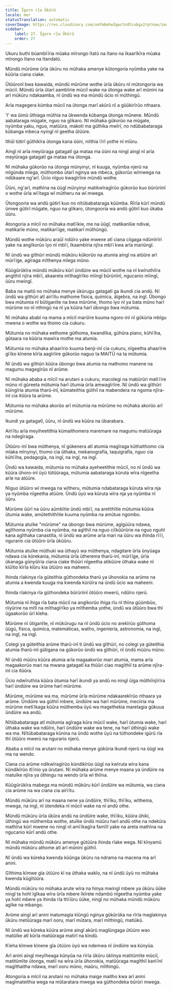 ```yaml
---
title: Ĩgoro rĩa Ũkũrũ
locale: mer
statusTranslation: automatic
coverImage: https://res.cloudinary.com/xmfm6mhw3gwctndtcubgx2rptnae/image/upload/v1740337243/small_cover_educacion_fundamental_a051170f1c.webp
sidebar:
    label: 27. Ĩgoro rĩa Ũkũrũ
    order: 27
---
```

Ukuru buthi bũambĩĩria mũaka mĩrongo ĩtatũ na ĩtano na ĩkaarĩkĩra mũaka mĩrongo ĩtano na ĩtandatũ.

Mũndũ mũrũme ũrĩa ũkũru no mũhaka amenye kũtongoria nyũmba yake na kũũria ciana ciake.

Ũtũũronĩ bwa kawaida, mũndũ mũrũme wothe ũrĩa ũkũru nĩ mũtongoria wa mũciĩ. Mũndũ ũrĩa ũtarĩ aambĩirie mũciĩ wake na ũtonga wake arĩ mũnini na arĩ mũkũru ndakaamba, nĩ ũndũ wa ma mũndũ ũcio nĩ mũthingũ.

Arĩa magegera kũmba mũciĩ na ũtonga marĩ akũrũ nĩ a gũũkirĩrũo nthaara.

'I' wa ũimũ ũthiaga mũthia na ũkwenda kũbanga ũtonga mũnene. Mũndũ aabataraga mũgate, nguo na gĩikaro. Nĩ mũhaka gũkorũo na mũgate, nyũmba yaku, nguo, matũũra, makoti ma gũthika mwĩrĩ, no ndũbabataraga kũbanga mbeca nyingĩ nĩ geetha ũtũũre.

Ithũĩ tũtirĩ gũthikĩra ũtonga kana ũũni, mĩthia ĩĩrĩ yothe nĩ mĩũru.

Aingĩ nĩ arĩa meyiũraga gatagatĩ ga mataa ma ũũni na ningĩ aingĩ nĩ arĩa meyiũraga gatagatĩ ga mataa ma ũtonga.

Nĩ mũhaka gũkorũo na ũtonga mũnyinyi, nĩ kuuga, nyũmba njerũ na mĩgũnda mĩega, mũthombo ũtarĩ nginya wa mbeca, gũkorũo wĩmwega na ndũkaare ng'arĩ. Ũcio nĩguo kwagĩrĩire mũndũ wothe.

Ũũni, ng'arĩ, mathĩna na ũũgĩ mũnyinyi matikwĩragĩrũo gũkorũo kuo bũrũriinĩ o wothe ũrĩa wĩĩtaga wĩ mũtheru na wĩ mwega.

Ũtongooria wa andũ gũtirĩ kuo no nĩtũbabataraga kũũmba. Rĩrĩa kũrĩ mũndũ ũmwe gũtirĩ mũgate, nguo na gĩikaro, ũtongooria wa andũ gũtirĩ kuo ũkaba ũũru.

Atongoria a mĩciĩ no mũhaka matĩĩkie, me na ũũgĩ, matikanĩũe ndivai, matikarĩe mũno, matikarĩĩge, matikarĩ mũthũngũ.

Mũndũ wothe mũkũru araũĩ ndũĩro yake mwene atĩ ciana ciigaga ndũmĩrĩri yake na angĩkorũo ĩyo nĩ mbĩĩ, ĩkaambĩria njĩra mbĩĩ kwa arĩa mariũngĩ.

Nĩ ũndũ wa gĩthũri mũndũ mũkũru kũkorũo na atumia aingĩ na atũũre arĩ mũrĩĩge, agĩraga mĩthenya mĩega mũno.

Kũũgũrũkĩra mũndũ mũkũru kũrĩ ũndũire wa mũciĩ wothe na nĩ kwĩruthiĩra angĩthiĩ njĩra mbĩĩ, akaareta mĩthagĩrĩko mĩingĩ bũrũriinĩ, ngucanio mĩingĩ, ũũru mwingĩ.

Baba na maitũ no mũhaka menye ũkũrugu gatagatĩ ga ikundi cia andũ. Nĩ ũndũ wa gĩthũri atĩ airĩĩtu mathome física, química, álgebra, na ingĩ. Ũbongo bwa mũtumia nĩ bũtiganĩte na bwa mũrũme, thomo ĩyo nĩ ya bata mũno harĩ mũrũme no nĩ nthingũ na nĩ ya kũũra harĩ ũbongo bwa mũtumia.

Nĩ mũhaka ababĩ na mama a mĩciĩ marũĩre kuuma ngoro-inĩ nĩ gũkũria mbĩgu mwena o wothe wa thomo cia cukuru.

Mũtumia no mũhaka eethome gũthoma, kwandĩka, gũhũra piano, kũhĩĩha, gũtaara na kũũria mawĩra mothe ma atumia.

Mũtumia no mũhaka ahaarĩrio kuuma benji-inĩ cia cukuru, nĩgeetha ahaarĩrie gĩĩko kĩnene kĩrĩa aagĩrĩire gũkorũo naguo ta MAITŨ na ta mũtumia.

Nĩ ũndũ wa gĩthũri kũũra ũbongo bwa atumia na mathomo manene na magumu magegĩrũo nĩ arũme.

Nĩ mũhaka ababa a mĩciĩ na arutani a cukuru, macolegi na mabũrũri matĩĩĩre mũno nĩ gũreeta mũtumia harĩ ũtumia ũrĩa amwagĩrĩire. Nĩ ũndũ wa gĩthũri kũingĩria atumia tharũ-inĩ, kũmateithia gũthiĩ na mabendera na ngoma njĩra-inĩ cia itũũra ta arũme.

Mũtumia no mũhaka akorũo arĩ mũtumia na mũrũme no mũhaka akorũo arĩ mũrũme.

Ikundi ya gatagatĩ, ũũru, nĩ ũndũ wa kũũra na ũbarabara.

Airĩĩtu arĩa meyiheetithia kũmaithomera maremare na magumu matũũraga na ndegĩraga.

Ũtũũro-inĩ bwa mũthenya, nĩ gũkenera atĩ atumia magĩraga kũthaithomo cia mĩaka mĩnyinyi, thomo cia ũthaka, mekanografía, taquigrafía, nguo cia kũhĩĩha, pedagogía, na ingĩ, na ingĩ, na ingĩ.

Ũndũ wa kawaida, mũtumia no mũhaka ayeheetithie mũciĩ, no nĩ ũndũ wa kũũra ũhoro-inĩ ũyũ tũtũũraga, mũtumia aabataraga kũruta wĩra nĩgeetha arĩe na atũũre.

Nĩguo ũtũũro wĩ mwega na wĩtheru, mũtumia ndabataraga kũruta wĩra nja ya nyũmba nĩgeetha atũũre. Ũndũ ũyũ wa kũruta wĩra nja ya nyũmba nĩ ũũru.

Mũrũme ũũrĩ na ũũru aũmbĩtie ũndũ mbĩĩ, na aretithĩtie mũtumia kũũra ũtumia wake, amũtethithĩtie kuuma nyũmba na amũtue ngombo.

Mũtumia atuĩke "mũrũme" na ũbongo bwa mũrũme, agĩgũũra ndawa, agĩthoma nyũmba cia nyũmba, na agĩthiĩ na nguo ciĩkũũrũrie na nguo nguhĩ kana agĩthaka canastilla, nĩ ũndũ wa arũme arĩa mari na ũũru wa ihinda rĩĩĩ, ngurario cia ũtũũro ũrĩa ũkũũru.

Mũtumia atuĩke mũthuki wa ũthayũ wa mũthenya, ndagitare ũrĩa ũnyũaga ndawa cia kũrekania, mũtumia ũrĩa ũtherema tharũ-inĩ, mũrĩĩge, ũrĩa ũkanaga gũnyũĩria ciana ciake thũũri nĩgeetha atikũũre ũthaka wake nĩ kĩũĩtio kĩrĩa kĩũru kia ũtũũro wa maheeni.

Ihinda rĩakinya rĩa gũteithia gũthondeka tharũ ya ũhonokia na arũme na atumia a kwenda kuuga ma kwenda kũrũĩra na ũndũ ũcio wa maheeni.

Ihinda rĩakinya rĩa gũthondeka bũrũriinĩ ũtũũro mwerũ, ndũĩro njerũ.

Mũtumia nĩ ihiga rĩa bata mũciĩ na angĩkorũo ihiga rĩu nĩ thĩna gũũmbũo, riiyũrire na mĩtĩ na mĩthagĩrĩko ya mĩthemba yothe, ũndũ wa ũtũũro bwa thĩ ũgaakorũo ũrĩ kĩeha.

Mũrũme nĩ ũtiganĩte, nĩ mũkũrugu na nĩ ũndũ ũcio no arekĩrũo gũthoma ũũgũ, física, química, matemáticas, watho, ingeniería, astronomía, na ingĩ, na ingĩ, na ingĩ.

Colegi ya gũteithia arũme tharũ-inĩ ti ũndũ wa gĩthũri, no colegi ya gũteithia atumia tharũ-inĩ gũtigana na gũkorũo ũndũ wa gĩthũri, nĩ ũndũ mũũru mũno.

Nĩ ũndũ mũũru kũũra atumia arĩa magaakorũo mari atumia, mama arĩa magaakorũo mari na mwana gatagatĩ ka thũũri ciao magĩthiĩ ta arũme njĩra-inĩ cia itũũra.

Ũcio ndwĩruthiia kũũra ũtumia harĩ ikundi ya andũ no ningĩ ũiga mũthiĩnjĩrĩra harĩ ũndũire wa ũrũme harĩ mũrũme.

Mũrũme, mũrũme wa ma, mũrũme ũrĩa mũrũme ndakaarekĩrũo nthaara ya arũme. Ũndũire wa gũthiĩ mbere, ũndũire wa harĩ mũrũme, meciiria ma mũrũme metĩĩkaga kũũra mũthemba ũyũ wa magethekia maretagia gũkuua ũndũire wa andũ.

Nĩtũbabataraga atĩ mũtumia agĩraga kũra mũciĩ wake, harĩ ũtumia wake, harĩ ũthaka wake wa ndũĩro, harĩ ũndũire wake wa tene, na harĩ ũthingũ wake wa ma. Nĩtũbabataraga kũnina na ũndũ wothe ũyũ na tũthondeke igũrũ rĩa thĩ ũtũũro mwerũ na ngurario njerũ.

Ababa a mĩciĩ na arutani no mũhaka menye gũkũria ikundi njerũ na ũũgĩ wa ma na wendo.

Ciana cia arũme ndikwĩragĩrũo kũndikĩrũo ũũgĩ na kwĩruta wĩra kana kũndikĩrũo itĩĩnio ya ũrutani. Nĩ mũhaka arũme menye maana ya ũndũire na matuĩke njĩra ya ũthingu na wendo ũrĩa wĩ thiĩna.

Kũũgũrũkĩra mabega ma mũndũ mũkũru kũrĩ ũndũire wa mũtumia, wa ciana cia arũme na wa ciana cia airĩĩtu.

Mũndũ mũkũru arĩ na maana nene ya ũndũire, thĩĩku, thĩĩku, wĩthema, mwega, na ingĩ, nĩ ũtendeka nĩ mũciĩ wake na nĩ andũ othe.

Mũndũ mũkũru ũrĩa ũkũra andũ na ũndũire wake, thĩĩku, kũũra ũhiki, ũthingũ wa mũthemba wothe, atuĩke ũndũ mũũru harĩ andũ othe na ndekũra mathĩna kũrĩ mwene no ningĩ nĩ amĩĩkagĩra famĩlĩ yake na areta mathĩna na ngucanio kũrĩ andũ othe.

Nĩ mũhaka mũndũ mũkũru amenye gũtũũra ihinda rĩake wega. Nĩ kĩnyamũ mũndũ mũkũru athome atĩ arĩ mũnini gũthiĩ.

Nĩ ũndũ wa kũreka kwenda kũũnga ũkũru na ndrama na macena ma arĩ anini.

Gĩthima kĩmwe gĩa ũtũũro kĩ na ũthaka wakĩo, na nĩ ũndũ ũyũ no mũhaka kwenda kũgĩtũũra.

Mũndũ mũkũru no mũhaka arute wĩra na hinya mwingĩ mbere ya ũkũru ũũke ningĩ ta hohĩ ĩgĩkaa wĩra ũrĩa mbere ĩkĩrete ndambũ nĩgeetha nyũmba yake ya hohĩ mbere ya ihinda rĩa thĩĩũru ũũke, ningĩ no mũhaka mũndũ mũkũru agĩke na mbango.

Arũme aingĩ arĩ anini matumagia kĩũngũ nginya gũkũrũka na rĩrĩa magĩakinya ũkũru metũũraga marĩ ooru, marĩ mũtara, marĩ mĩthingũ, matiũkũ.

Nĩ ũndũ wa kũreka kũũra arũme aingĩ akũrũ magĩũngaga ũtũũro wao matũĩke atĩ kũrĩa matũũraga matirĩ na kĩndũ.

Kĩeha kĩmwe kĩnene gĩa ũtũũro ũyũ wa ndemwa nĩ ũndũire wa kũnyũa.

Arĩ anini aingĩ meyĩheaga kũnyũa na rĩrĩa ũkũru ũkĩinya matitũmĩte mũciĩ, matitũmĩte ũtonga, matiĩ na wĩra ũrĩa ũhonokia, matũũraga magĩthiĩ kanĩĩnĩ magĩthaitha ndawa, marĩ ooru mũno, maũru, mĩthingũ.

Atongoria a mĩciĩ na arutani no mũhaka maige maitho kwa arĩ anini magĩmateithia wega na mũtaratara mwega wa gũthondeka bũrũri mwega.

